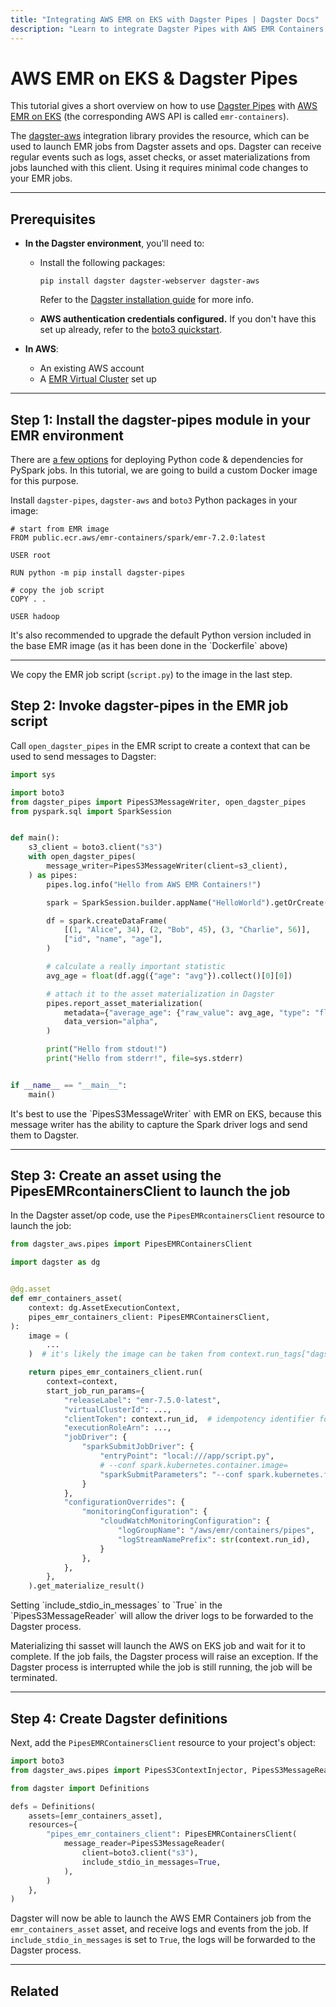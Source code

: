 ```yaml
---
title: "Integrating AWS EMR on EKS with Dagster Pipes | Dagster Docs"
description: "Learn to integrate Dagster Pipes with AWS EMR Containers to launch external code from Dagster assets."
---
```


# AWS EMR on EKS & Dagster Pipes

This tutorial gives a short overview on how to use [Dagster Pipes](/concepts/dagster-pipes) with [AWS EMR on EKS](https://aws.amazon.com/emr/features/eks/) (the corresponding AWS API is called `emr-containers`).

The [dagster-aws](/\_apidocs/libraries/dagster-aws) integration library provides the <PyObject object="PipesEMRContainersClient" module="dagster_aws.pipes" /> resource, which can be used to launch EMR jobs from Dagster assets and ops. Dagster can receive regular events such as logs, asset checks, or asset materializations from jobs launched with this client. Using it requires minimal code changes to your EMR jobs.

---

## Prerequisites

- **In the Dagster environment**, you'll need to:

  - Install the following packages:

    ```shell
    pip install dagster dagster-webserver dagster-aws
    ```

    Refer to the [Dagster installation guide](/getting-started/install) for more info.

  - **AWS authentication credentials configured.** If you don't have this set up already, refer to the [boto3 quickstart](https://boto3.amazonaws.com/v1/documentation/api/latest/guide/quickstart.html).

- **In AWS**:

  - An existing AWS account
  - A [EMR Virtual Cluster](https://docs.aws.amazon.com/emr/latest/EMR-on-EKS-DevelopmentGuide/virtual-cluster.html) set up

---

## Step 1: Install the dagster-pipes module in your EMR environment

There are [a few options](https://aws.github.io/aws-emr-containers-best-practices/submit-applications/docs/spark/pyspark/#python-code-with-python-dependencies) for deploying Python code & dependencies for PySpark jobs. In this tutorial, we are going to build a custom Docker image for this purpose.

Install `dagster-pipes`, `dagster-aws` and `boto3` Python packages in your image:

```Dockerfile,file=/guides/dagster/dagster_pipes/emr-containers/Dockerfile
# start from EMR image
FROM public.ecr.aws/emr-containers/spark/emr-7.2.0:latest

USER root

RUN python -m pip install dagster-pipes

# copy the job script
COPY . .

USER hadoop
```

<Note>
  It's also recommended to upgrade the default Python version included in the
  base EMR image (as it has been done in the `Dockerfile` above)
</Note>

---

We copy the EMR job script (`script.py`) to the image in the last step.

## Step 2: Invoke dagster-pipes in the EMR job script

Call `open_dagster_pipes` in the EMR script to create a context that can be used to send messages to Dagster:

```python file=/guides/dagster/dagster_pipes/emr-containers/script.py
import sys

import boto3
from dagster_pipes import PipesS3MessageWriter, open_dagster_pipes
from pyspark.sql import SparkSession


def main():
    s3_client = boto3.client("s3")
    with open_dagster_pipes(
        message_writer=PipesS3MessageWriter(client=s3_client),
    ) as pipes:
        pipes.log.info("Hello from AWS EMR Containers!")

        spark = SparkSession.builder.appName("HelloWorld").getOrCreate()

        df = spark.createDataFrame(
            [(1, "Alice", 34), (2, "Bob", 45), (3, "Charlie", 56)],
            ["id", "name", "age"],
        )

        # calculate a really important statistic
        avg_age = float(df.agg({"age": "avg"}).collect()[0][0])

        # attach it to the asset materialization in Dagster
        pipes.report_asset_materialization(
            metadata={"average_age": {"raw_value": avg_age, "type": "float"}},
            data_version="alpha",
        )

        print("Hello from stdout!")
        print("Hello from stderr!", file=sys.stderr)


if __name__ == "__main__":
    main()
```

<Note>
  It's best to use the `PipesS3MessageWriter` with EMR on EKS, because this
  message writer has the ability to capture the Spark driver logs and send them
  to Dagster.
</Note>

---

## Step 3: Create an asset using the PipesEMRcontainersClient to launch the job

In the Dagster asset/op code, use the `PipesEMRcontainersClient` resource to launch the job:

```python file=/guides/dagster/dagster_pipes/emr-containers/dagster_code.py startafter=start_asset_marker endbefore=end_asset_marker
from dagster_aws.pipes import PipesEMRContainersClient

import dagster as dg


@dg.asset
def emr_containers_asset(
    context: dg.AssetExecutionContext,
    pipes_emr_containers_client: PipesEMRContainersClient,
):
    image = (
        ...
    )  # it's likely the image can be taken from context.run_tags["dagster/image"]

    return pipes_emr_containers_client.run(
        context=context,
        start_job_run_params={
            "releaseLabel": "emr-7.5.0-latest",
            "virtualClusterId": ...,
            "clientToken": context.run_id,  # idempotency identifier for the job run
            "executionRoleArn": ...,
            "jobDriver": {
                "sparkSubmitJobDriver": {
                    "entryPoint": "local:///app/script.py",
                    # --conf spark.kubernetes.container.image=
                    "sparkSubmitParameters": "--conf spark.kubernetes.file.upload.path=/tmp/spark --conf spark.kubernetes.container.image={}",  # --conf spark.pyspark.python=/home/hadoop/.local/share/uv/python/cpython-3.9.16-linux-x86_64-gnu/bin/python --conf spark.pyspark.driver.python=/home/hadoop/.local/share/uv/python/cpython-3.9.16-linux-x86_64-gnu/bin/python",
                }
            },
            "configurationOverrides": {
                "monitoringConfiguration": {
                    "cloudWatchMonitoringConfiguration": {
                        "logGroupName": "/aws/emr/containers/pipes",
                        "logStreamNamePrefix": str(context.run_id),
                    }
                },
            },
        },
    ).get_materialize_result()
```

<Note>
  Setting `include_stdio_in_messages` to `True` in the `PipesS3MessageReader`
  will allow the driver logs to be forwarded to the Dagster process.
</Note>

Materializing thi sasset will launch the AWS on EKS job and wait for it to complete. If the job fails, the Dagster process will raise an exception. If the Dagster process is interrupted while the job is still running, the job will be terminated.

---

## Step 4: Create Dagster definitions

Next, add the `PipesEMRContainersClient` resource to your project's <PyObject object="Definitions" /> object:

```python file=/guides/dagster/dagster_pipes/emr-containers/dagster_code.py startafter=start_definitions_marker endbefore=end_definitions_marker
import boto3
from dagster_aws.pipes import PipesS3ContextInjector, PipesS3MessageReader

from dagster import Definitions

defs = Definitions(
    assets=[emr_containers_asset],
    resources={
        "pipes_emr_containers_client": PipesEMRContainersClient(
            message_reader=PipesS3MessageReader(
                client=boto3.client("s3"),
                include_stdio_in_messages=True,
            ),
        )
    },
)
```

Dagster will now be able to launch the AWS EMR Containers job from the `emr_containers_asset` asset, and receive logs and events from the job. If `include_stdio_in_messages` is set to `True`, the logs will be forwarded to the Dagster process.

---

## Related

<ArticleList>
  <ArticleListItem
    title="Dagster Pipes"
    href="/concepts/dagster-pipes"
  ></ArticleListItem>
  <ArticleListItem
    title="AWS EMR Containers API reference"
    href="/_apidocs/libraries/dagster-aws#dagster_aws.pipes.PipesEMRContainersClient"
  ></ArticleListItem>
</ArticleList>
